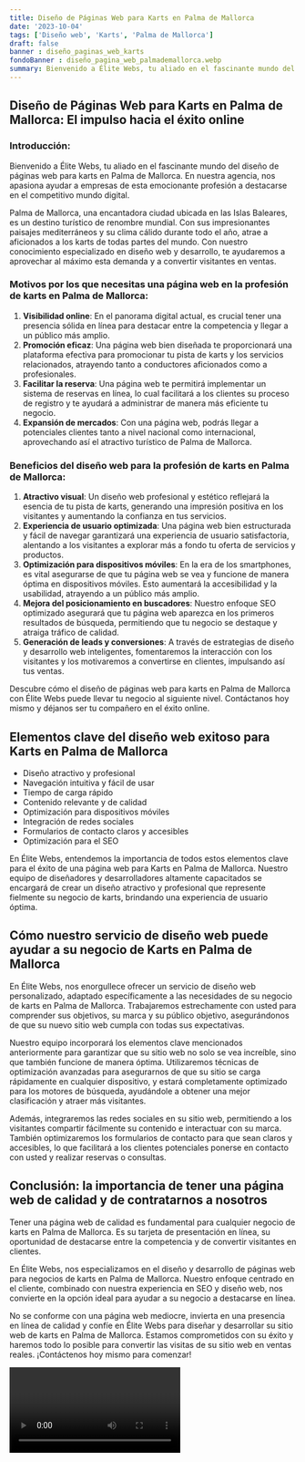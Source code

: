 ```yaml
---
title: Diseño de Páginas Web para Karts en Palma de Mallorca
date: '2023-10-04'
tags: ['Diseño web', 'Karts', 'Palma de Mallorca']
draft: false
banner : diseño_paginas_web_karts
fondoBanner : diseño_pagina_web_palmademallorca.webp
summary: Bienvenido a Élite Webs, tu aliado en el fascinante mundo del diseño de páginas web para karts en Palma de Mallorca. En nuestra agencia, nos apasiona ayudar a empresas de esta emocionante profesión a destacarse en el competitivo mundo digital.
---
```


## **Diseño de Páginas Web para Karts en Palma de Mallorca: El impulso hacia el éxito online**

### Introducción:

Bienvenido a Élite Webs, tu aliado en el fascinante mundo del diseño de páginas web para karts en Palma de Mallorca. En nuestra agencia, nos apasiona ayudar a empresas de esta emocionante profesión a destacarse en el competitivo mundo digital.

Palma de Mallorca, una encantadora ciudad ubicada en las Islas Baleares, es un destino turístico de renombre mundial. Con sus impresionantes paisajes mediterráneos y su clima cálido durante todo el año, atrae a aficionados a los karts de todas partes del mundo. Con nuestro conocimiento especializado en diseño web y desarrollo, te ayudaremos a aprovechar al máximo esta demanda y a convertir visitantes en ventas.

### Motivos por los que necesitas una página web en la profesión de karts en Palma de Mallorca:

1. **Visibilidad online**: En el panorama digital actual, es crucial tener una presencia sólida en línea para destacar entre la competencia y llegar a un público más amplio.
2. **Promoción eficaz**: Una página web bien diseñada te proporcionará una plataforma efectiva para promocionar tu pista de karts y los servicios relacionados, atrayendo tanto a conductores aficionados como a profesionales.
3. **Facilitar la reserva**: Una página web te permitirá implementar un sistema de reservas en línea, lo cual facilitará a los clientes su proceso de registro y te ayudará a administrar de manera más eficiente tu negocio.
4. **Expansión de mercados**: Con una página web, podrás llegar a potenciales clientes tanto a nivel nacional como internacional, aprovechando así el atractivo turístico de Palma de Mallorca.

### Beneficios del diseño web para la profesión de karts en Palma de Mallorca:

1. **Atractivo visual**: Un diseño web profesional y estético reflejará la esencia de tu pista de karts, generando una impresión positiva en los visitantes y aumentando la confianza en tus servicios.
2. **Experiencia de usuario optimizada**: Una página web bien estructurada y fácil de navegar garantizará una experiencia de usuario satisfactoria, alentando a los visitantes a explorar más a fondo tu oferta de servicios y productos.
3. **Optimización para dispositivos móviles**: En la era de los smartphones, es vital asegurarse de que tu página web se vea y funcione de manera óptima en dispositivos móviles. Esto aumentará la accesibilidad y la usabilidad, atrayendo a un público más amplio.
4. **Mejora del posicionamiento en buscadores**: Nuestro enfoque SEO optimizado asegurará que tu página web aparezca en los primeros resultados de búsqueda, permitiendo que tu negocio se destaque y atraiga tráfico de calidad.
5. **Generación de leads y conversiones**: A través de estrategias de diseño y desarrollo web inteligentes, fomentaremos la interacción con los visitantes y los motivaremos a convertirse en clientes, impulsando así tus ventas.

Descubre cómo el diseño de páginas web para karts en Palma de Mallorca con Élite Webs puede llevar tu negocio al siguiente nivel. Contáctanos hoy mismo y déjanos ser tu compañero en el éxito online.

<GifSeo />

<Cta />

## Elementos clave del diseño web exitoso para Karts en Palma de Mallorca

- Diseño atractivo y profesional
- Navegación intuitiva y fácil de usar
- Tiempo de carga rápido
- Contenido relevante y de calidad
- Optimización para dispositivos móviles
- Integración de redes sociales
- Formularios de contacto claros y accesibles
- Optimización para el SEO

En Élite Webs, entendemos la importancia de todos estos elementos clave para el éxito de una página web para Karts en Palma de Mallorca. Nuestro equipo de diseñadores y desarrolladores altamente capacitados se encargará de crear un diseño atractivo y profesional que represente fielmente su negocio de karts, brindando una experiencia de usuario óptima.

## Cómo nuestro servicio de diseño web puede ayudar a su negocio de Karts en Palma de Mallorca

En Élite Webs, nos enorgullece ofrecer un servicio de diseño web personalizado, adaptado específicamente a las necesidades de su negocio de karts en Palma de Mallorca. Trabajaremos estrechamente con usted para comprender sus objetivos, su marca y su público objetivo, asegurándonos de que su nuevo sitio web cumpla con todas sus expectativas.

Nuestro equipo incorporará los elementos clave mencionados anteriormente para garantizar que su sitio web no solo se vea increíble, sino que también funcione de manera óptima. Utilizaremos técnicas de optimización avanzadas para asegurarnos de que su sitio se carga rápidamente en cualquier dispositivo, y estará completamente optimizado para los motores de búsqueda, ayudándole a obtener una mejor clasificación y atraer más visitantes.

Además, integraremos las redes sociales en su sitio web, permitiendo a los visitantes compartir fácilmente su contenido e interactuar con su marca. También optimizaremos los formularios de contacto para que sean claros y accesibles, lo que facilitará a los clientes potenciales ponerse en contacto con usted y realizar reservas o consultas.

## Conclusión: la importancia de tener una página web de calidad y de contratarnos a nosotros

Tener una página web de calidad es fundamental para cualquier negocio de karts en Palma de Mallorca. Es su tarjeta de presentación en línea, su oportunidad de destacarse entre la competencia y de convertir visitantes en clientes.

En Élite Webs, nos especializamos en el diseño y desarrollo de páginas web para negocios de karts en Palma de Mallorca. Nuestro enfoque centrado en el cliente, combinado con nuestra experiencia en SEO y diseño web, nos convierte en la opción ideal para ayudar a su negocio a destacarse en línea.

No se conforme con una página web mediocre, invierta en una presencia en línea de calidad y confíe en Élite Webs para diseñar y desarrollar su sitio web de karts en Palma de Mallorca. Estamos comprometidos con su éxito y haremos todo lo posible para convertir las visitas de su sitio web en ventas reales. ¡Contáctenos hoy mismo para comenzar!

<Video />

<CtaBot job='Karts' city='Palma de Mallorca'/>

<Gmaps query='Palma de Mallorca+españa+maps' />